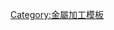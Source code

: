 {{Navbox
|bodyclass=hlist

|name = Metalworking navbox/all
|border={{{border|}}}
|list1 =
*{{Metalworking_navbox/cast|border=subgroup}}
|list2 =
*{{Metalworking_navbox/form|border=subgroup}}
|list3 =
*{{Metalworking_navbox/mach|border=subgroup}}
|list4 =
*{{Metalworking_navbox/smith|border=subgroup}}
|list5 =
*{{Metalworking_navbox/tool|border=subgroup}}
|list6 =
*{{Metalworking_navbox/weld|border=subgroup}}
}}<noinclude>
[[Category:金屬加工模板]]

</noinclude>